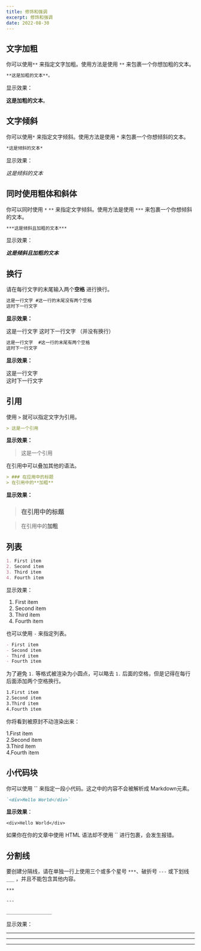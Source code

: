```yaml
---
title: 修饰和强调
excerpt: 修饰和强调
date: 2022-08-30
---
```


## 文字加粗

你可以使用`**` 来指定文字加粗。使用方法是使用 `**` 来包裹一个你想加粗的文本。

```md
**这是加粗的文本**。
```

显示效果：

**这是加粗的文本**。

## 文字倾斜

你可以使用`*` 来指定文字倾斜。使用方法是使用 `*` 来包裹一个你想倾斜的文本。

```md
*这是倾斜的文本*
```

显示效果：  

*这是倾斜的文本*

## 同时使用粗体和斜体

你可以同时使用 `*` `**` 来指定文字倾斜。使用方法是使用 `***` 来包裹一个你想倾斜的文本。

```md
***这是倾斜且加粗的文本***
```

显示效果：  

***这是倾斜且加粗的文本***

## 换行

请在每行文字的末尾输入两个**空格**  进行换行。  

```md
这是一行文字 #这一行的末尾没有两个空格
这时下一行文字
```

**显示效果：**  

这是一行文字
这时下一行文字  （并没有换行）

```md
这是一行文字  #这一行的末尾有两个空格
这时下一行文字
```

**显示效果：**  

这是一行文字  
这时下一行文字

## 引用

使用 `>` 就可以指定文字为引用。

```md
> 这是一个引用
```

**显示效果：**  
> 这是一个引用

在引用中可以叠加其他的语法。  

```md
> ### 在应用中的标题
> 在引用中的**加粗**
```

**显示效果：**  

> ### 在引用中的标题

> 在引用中的**加粗**

## 列表

```md
1. First item
2. Second item
3. Third item
4. Fourth item
```

显示效果：  

1. First item
2. Second item
3. Third item
4. Fourth item

也可以使用 `-` 来指定列表。

```md
- First item
- Second item
- Third item
- Fourth item
```

为了避免 `1.` 等格式被渲染为小圆点，可以略去 `1.` 后面的空格，但是记得在每行后面添加两个空格换行。  

```md
1.First item
2.Second item
3.Third item
4.Fourth item
```

你将看到被原封不动渲染出来：  

1.First item  
2.Second item  
3.Third item  
4.Fourth item  

## 小代码块

你可以使用 **``** 来指定一段小代码。这之中的内容不会被解析成 Markdown元素。  

```md
`<div>Hello World</div>`
```

**显示效果**：  

`<div>Hello World</div>`

如果你在你的文章中使用 HTML 语法却不使用 `` 进行包裹，会发生报错。  

## 分割线

要创建分隔线，请在单独一行上使用三个或多个星号 `***`、破折号 `---` 或下划线 `___` ，并且不能包含其他内容。  

```md
***

---

_________________
```

显示效果：  

***

---

_________________
